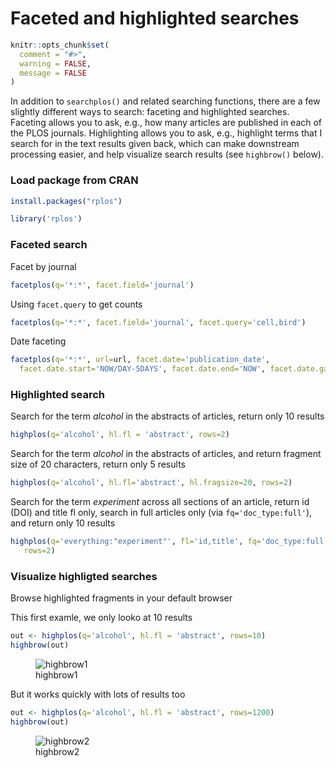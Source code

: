 <!--
%\VignetteEngine{knitr::knitr}
%\VignetteIndexEntry{Faceted and highlighted searches}
%\VignetteEncoding{UTF-8}
-->

Faceted and highlighted searches
=====

```r
knitr::opts_chunk$set(
  comment = "#>", 
  warning = FALSE, 
  message = FALSE
)
```

In addition to `searchplos()` and related searching functions, there are a few slightly different ways to search: faceting and highlighted searches. Faceting allows you to ask, e.g., how many articles are published in each of the PLOS journals. Highlighting allows you to ask, e.g., highlight terms that I search for in the text results given back, which can make downstream processing easier, and help visualize search results (see `highbrow()` below). 

### Load package from CRAN

```r
install.packages("rplos")
```

```r
library('rplos')
```

### Faceted search

Facet by journal

```r
facetplos(q='*:*', facet.field='journal')
```

Using `facet.query` to get counts

```r
facetplos(q='*:*', facet.field='journal', facet.query='cell,bird')
```

Date faceting

```r
facetplos(q='*:*', url=url, facet.date='publication_date',
  facet.date.start='NOW/DAY-5DAYS', facet.date.end='NOW', facet.date.gap='+1DAY')
```

### Highlighted search

Search for the term _alcohol_ in the abstracts of articles, return only 10 results

```r
highplos(q='alcohol', hl.fl = 'abstract', rows=2)
```

Search for the term _alcohol_ in the abstracts of articles, and return fragment size of 20 characters, return only 5 results

```r
highplos(q='alcohol', hl.fl='abstract', hl.fragsize=20, rows=2)
```

Search for the term _experiment_ across all sections of an article, return id (DOI) and title fl only, search in full articles only (via `fq='doc_type:full'`), and return only 10 results

```r
highplos(q='everything:"experiment"', fl='id,title', fq='doc_type:full',
   rows=2)
```

### Visualize highligted searches

Browse highlighted fragments in your default browser

This first examle, we only looko at 10 results

```r
out <- highplos(q='alcohol', hl.fl = 'abstract', rows=10)
highbrow(out)
```

![highbrow1](figure/highbrow.png)

But it works quickly with lots of results too

```r
out <- highplos(q='alcohol', hl.fl = 'abstract', rows=1200)
highbrow(out)
```

![highbrow2](figure/highbrow_big.png)
